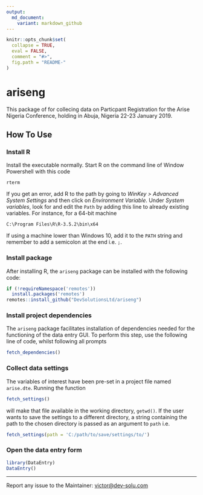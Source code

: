 ```yaml
---
output:
  md_document:
    variant: markdown_github
---
```


<!-- README.md is generated from README.Rmd. Please edit that file -->

```r
knitr::opts_chunk$set(
  collapse = TRUE,
  eval = FALSE,
  comment = "#>",
  fig.path = "README-"
)
```

# ariseng
This package of for collecing data on Particpant Registration for the Arise Nigeria Conference, holding in Abuja, Nigeria 22-23 January 2019.

## How To Use

### Install R
Install the executable normally.
Start R on the command line of Window Powershell with this code

```
rterm
```
If you get an error, add R to the path by going to *WinKey > Advanced System Settings* and then click on *Environment Variable*. Under *System variables*, look for and edit the `Path` by adding this line to already existing variables. For instance, for a 64-bit machine
```
C:\Program Files\R\R-3.5.2\bin\x64
```
If using a machine lower than Windows 10, add it to the `PATH` string and remember to add a semicolon at the end i.e. `;`.

### Install package
After installing R, the `ariseng` package can be installed with the following code:
```r
if (!requireNamespace('remotes'))
  install.packages('remotes')
remotes::install_github("DevSolutionsLtd/ariseng")
```

### Install project dependencies
The `ariseng` package facilitates installation of dependencies needed for the functioning of the data entry GUI. To perform this step, use the following line of code, whilst following all prompts
```r
fetch_dependencies()
```

### Collect data settings
The variables of interest have been pre-set in a project file named `arise.dte`. Running the function 
```r
fetch_settings()
```
will make that file available in the working directory, `getwd()`. If the user wants to save the settings to a different directory, a string containing the path to the chosen directory is passed as an argument to `path` i.e.
```r
fetch_settings(path = 'C:/path/to/save/settings/to/')
```


### Open the data entry form
```r
library(DataEntry)
DataEntry()
```

***

Report any issue to the Maintainer: <victor@dev-solu.com>
